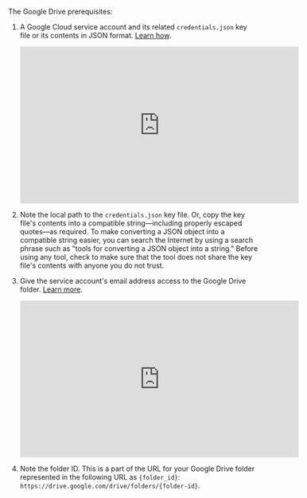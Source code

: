 The Google Drive prerequisites:

1. A Google Cloud service account and its related `credentials.json` key file or its contents in JSON format. [Learn how](https://developers.google.com/workspace/guides/create-credentials#service-account).

   <iframe
   width="560"
   height="315"
   src="https://www.youtube.com/embed/0-cS_qI0XCE"
   title="YouTube video player"
   frameborder="0"
   allow="accelerometer; autoplay; clipboard-write; encrypted-media; gyroscope; picture-in-picture"
   allowfullscreen
   ></iframe>

2. Note the local path to the `credentials.json` key file. Or, copy the key file's contents into a compatible string&mdash;including properly escaped quotes&mdash;as required. 
   To make converting a JSON object into a compatible string easier, you can search the Internet by using a search phrase such as "tools for converting a JSON object into a string." 
   Before using any tool, check to make sure that the tool does not share the key file's contents with anyone you do not trust.

3. Give the service account's email address access to the Google Drive folder. [Learn more](https://www.googlecloudcommunity.com/gc/Workspace-Q-A/Can-i-give-access-to-document-of-google-drive-to-service-account/m-p/530106).

   <iframe
   width="560"
   height="315"
   src="https://www.youtube.com/embed/ykJQzEe_2dM"
   title="YouTube video player"
   frameborder="0"
   allow="accelerometer; autoplay; clipboard-write; encrypted-media; gyroscope; picture-in-picture"
   allowfullscreen
   ></iframe>

4. Note the folder ID. This is a part of the URL for your Google Drive folder represented in the following URL as `{folder_id}`: `https://drive.google.com/drive/folders/{folder-id}`.

